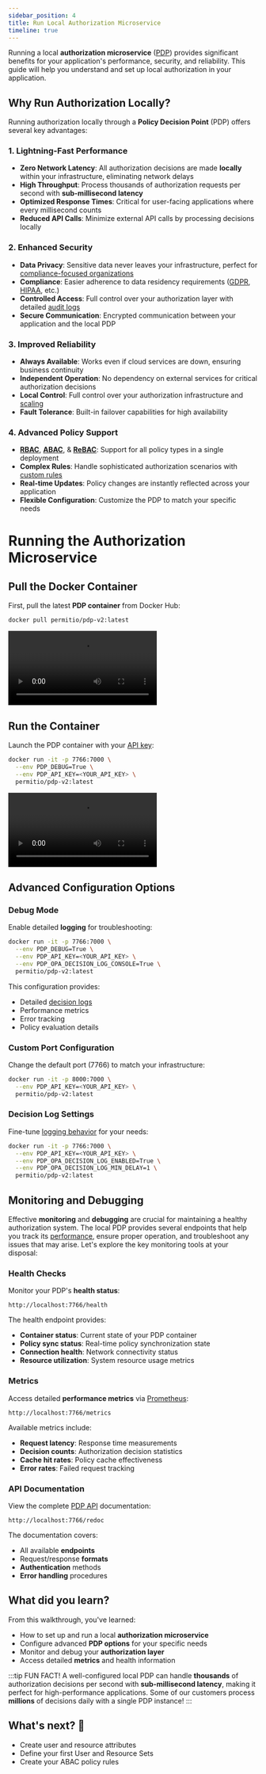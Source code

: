 ```yaml
---
sidebar_position: 4
title: Run Local Authorization Microservice
timeline: true
---
```


Running a local **authorization microservice** ([PDP](/overview/glossary#pdp)) provides significant benefits for your application's performance, security, and reliability. This guide will help you understand and set up local authorization in your application.



## Why Run Authorization Locally?

Running authorization locally through a **Policy Decision Point** (PDP) offers several key advantages:

### 1. Lightning-Fast Performance

- **Zero Network Latency**: All authorization decisions are made **locally** within your infrastructure, eliminating network delays
- **High Throughput**: Process thousands of authorization requests per second with **sub-millisecond latency**
- **Optimized Response Times**: Critical for user-facing applications where every millisecond counts
- **Reduced API Calls**: Minimize external API calls by processing decisions locally

### 2. Enhanced Security

- **Data Privacy**: Sensitive data never leaves your infrastructure, perfect for [compliance-focused organizations](/concepts/compliance)
- **Compliance**: Easier adherence to data residency requirements ([GDPR](/concepts/compliance#gdpr), [HIPAA](/concepts/compliance#hipaa), etc.)
- **Controlled Access**: Full control over your authorization layer with detailed [audit logs](/how-to/audit/overview)
- **Secure Communication**: Encrypted communication between your application and the local PDP

### 3. Improved Reliability

- **Always Available**: Works even if cloud services are down, ensuring business continuity
- **Independent Operation**: No dependency on external services for critical authorization decisions
- **Local Control**: Full control over your authorization infrastructure and [scaling](/concepts/pdp/scaling)
- **Fault Tolerance**: Built-in failover capabilities for high availability

### 4. Advanced Policy Support

- **[RBAC](/how-to/build-policies/rbac/overview)**, **[ABAC](/how-to/build-policies/abac/overview)**, & **[ReBAC](/how-to/build-policies/rebac/overview)**: Support for all policy types in a single deployment
- **Complex Rules**: Handle sophisticated authorization scenarios with [custom rules](/how-to/build-policies/policy-rules)
- **Real-time Updates**: Policy changes are instantly reflected across your application
- **Flexible Configuration**: Customize the PDP to match your specific needs

# Running the Authorization Microservice

<TimelineWrapper>
<TimelineStep>

## Pull the Docker Container

First, pull the latest **PDP container** from Docker Hub:

```bash
docker pull permitio/pdp-v2:latest
```

<Video src={pullPDP} controls />

:::note
If you haven't installed Docker yet, [get it here](https://docs.docker.com/get-started/get-docker/).
:::

</TimelineStep>
<TimelineStep>

## Run the Container

Launch the PDP container with your [API key](/overview/use-the-permit-api-and-sdk):

```bash
docker run -it -p 7766:7000 \
  --env PDP_DEBUG=True \
  --env PDP_API_KEY=<YOUR_API_KEY> \
  permitio/pdp-v2:latest
```

<Video src={runPDP} controls />

<br />

The container will expose the PDP on `localhost:7766`, ready to handle authorization requests.

:::tip
You can verify the container is running and check its status with:

```bash
docker ps
docker logs <container_id>
```

:::

</TimelineStep>
<TimelineStep>

## Advanced Configuration Options

### Debug Mode

Enable detailed **logging** for troubleshooting:

```bash
docker run -it -p 7766:7000 \
  --env PDP_DEBUG=True \
  --env PDP_API_KEY=<YOUR_API_KEY> \
  --env PDP_OPA_DECISION_LOG_CONSOLE=True \
  permitio/pdp-v2:latest
```

This configuration provides:

- Detailed [decision logs](/how-to/audit/decision-logs)
- Performance metrics
- Error tracking
- Policy evaluation details

### Custom Port Configuration

Change the default port (7766) to match your infrastructure:

```bash
docker run -it -p 8000:7000 \
  --env PDP_API_KEY=<YOUR_API_KEY> \
  permitio/pdp-v2:latest
```

### Decision Log Settings

Fine-tune [logging behavior](/how-to/audit/decision-logs#configuration) for your needs:

```bash
docker run -it -p 7766:7000 \
  --env PDP_API_KEY=<YOUR_API_KEY> \
  --env PDP_OPA_DECISION_LOG_ENABLED=True \
  --env PDP_OPA_DECISION_LOG_MIN_DELAY=1 \
  permitio/pdp-v2:latest
```

</TimelineStep>
</TimelineWrapper>

## Monitoring and Debugging

Effective **monitoring** and **debugging** are crucial for maintaining a healthy authorization system. The local PDP provides several endpoints that help you track its [performance](/concepts/pdp/performance), ensure proper operation, and troubleshoot any issues that may arise. Let's explore the key monitoring tools at your disposal:

### Health Checks

Monitor your PDP's **health status**:

```
http://localhost:7766/health
```

The health endpoint provides:

- **Container status**: Current state of your PDP container
- **Policy sync status**: Real-time policy synchronization state
- **Connection health**: Network connectivity status
- **Resource utilization**: System resource usage metrics

### Metrics

Access detailed **performance metrics** via [Prometheus](/how-to/monitor/prometheus):

```
http://localhost:7766/metrics
```

Available metrics include:

- **Request latency**: Response time measurements
- **Decision counts**: Authorization decision statistics
- **Cache hit rates**: Policy cache effectiveness
- **Error rates**: Failed request tracking

### API Documentation

View the complete [PDP API](/api/pdp) documentation:

```
http://localhost:7766/redoc
```

The documentation covers:

- All available **endpoints**
- Request/response **formats**
- **Authentication** methods
- **Error handling** procedures

## What did you learn?

From this walkthrough, you've learned:

- How to set up and run a local **authorization microservice**
- Configure advanced **PDP options** for your specific needs
- Monitor and debug your **authorization layer**
- Access detailed **metrics** and health information

:::tip FUN FACT!
A well-configured local PDP can handle **thousands** of authorization decisions per second with **sub-millisecond latency**, making it perfect for high-performance applications. Some of our customers process **millions** of decisions daily with a single PDP instance!
:::

<WhatsNext progress={50} customText="Great job! You're now running local authorization.">
  <h2>What's next? 🎉</h2>
  <ul>
    <li>Create user and resource attributes</li>
    <li>Define your first User and Resource Sets</li>
    <li>Create your ABAC policy rules</li>
  </ul>
</WhatsNext>
